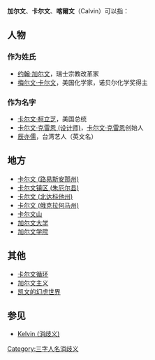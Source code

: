 '''加尔文'''、'''卡尔文'''、'''喀爾文'''（Calvin）可以指：

==人物==
===作为姓氏===
*[[约翰·加尔文|约翰·加尔文]]，瑞士宗教改革家
*[[梅尔文·卡尔文|梅尔文·卡尔文]]，美国化学家，诺贝尔化学奖得主
===作为名字===
*[[卡尔文·柯立芝|卡尔文·柯立芝]]，美国总统
*[[卡尔文·克雷恩_(设计师)|卡尔文·克雷恩 (设计师)]]，[[卡尔文·克雷恩|卡尔文·克雷恩]]创始人
*[[辰亦儒|辰亦儒]]，台湾艺人（英文名）

==地方==
*[[卡尔文_(路易斯安那州)|卡尔文 (路易斯安那州)]]
*[[卡尔文镇区_(朱厄尔县)|卡尔文镇区 (朱厄尔县)]]
*[[卡尔文_(北达科他州)|卡尔文 (北达科他州)]]
*[[卡尔文_(俄克拉何马州)|卡尔文 (俄克拉何马州)]]
*[[卡尔文山|卡尔文山]]
*[[加尔文大学|加尔文大学]]
*[[加尔文学院|加尔文学院]]

==其他==
*[[卡尔文循环|卡尔文循环]]
*[[加尔文主义|加尔文主义]]
*[[凯文的幻虎世界|凯文的幻虎世界]]

==参见==
*[[Kelvin_(消歧义)|Kelvin (消歧义)]]

[[Category:三字人名消歧义|Category:三字人名消歧义]]